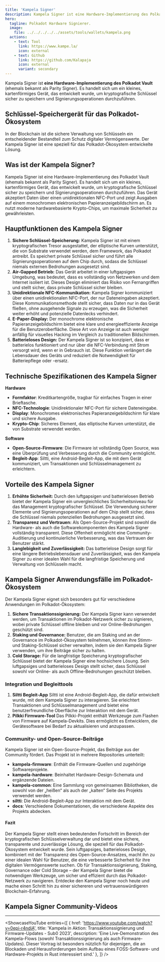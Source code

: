 ```yaml
---
title: 'Kampela Signer'
description: Kampela Signer ist eine Hardware-Implementierung des Polkadot Vault. Es handelt sich um ein kleines, kartenförmiges Gerät, das entwickelt wurde, um kryptografische Schlüssel sicher zu speichern und Signierungsoperationen durchzuführen.
hero:
  tagline: Polkadot Hardware Signierer.
  image: 
    file: ../../../../../assets/tools/wallets/kampela.png
  actions:
    - text: Tool
      link: https://www.kampe.la/
      icon: external
    - text: Github
      link: https://github.com/Kalapaja
      icon: external
      variant: secondary
---
```



Kampela Signer ist **eine Hardware-Implementierung des Polkadot Vault** (ehemals bekannt als Parity Signer). Es handelt sich um ein kleines, kartenförmiges Gerät, das entwickelt wurde, um kryptografische Schlüssel sicher zu speichern und Signierungsoperationen durchzuführen.

## Schlüssel-Speichergerät für das Polkadot-Ökosystem
In der Blockchain ist die sichere Verwaltung von Schlüsseln ein entscheidender Bestandteil zum Schutz digitaler Vermögenswerte. Der Kampela Signer ist eine speziell für das Polkadot-Ökosystem entwickelte Lösung.

## Was ist der Kampela Signer?
Kampela Signer ist eine Hardware-Implementierung des Polkadot Vault (ehemals bekannt als Parity Signer). Es handelt sich um ein kleines, kartenförmiges Gerät, das entwickelt wurde, um kryptografische Schlüssel sicher zu speichern und Signierungsoperationen durchzuführen. Das Gerät akzeptiert Daten über einen unidirektionalen NFC-Port und zeigt Ausgaben auf einem monochromen elektronischen Papieranzeigebildschirm an. Es nutzt moderne hardwarebasierte Krypto-Chips, um maximale Sicherheit zu gewährleisten.

## Hauptfunktionen des Kampela Signer
1. **Sichere Schlüssel-Speicherung:** Kampela Signer ist mit einem kryptografischen Tresor ausgestattet, der elliptische Kurven unterstützt, die von Substrate verwendet werden, dem Framework, das Polkadot antreibt. Es speichert private Schlüssel sicher und führt alle Signierungsoperationen auf dem Chip durch, sodass die Schlüssel niemals externen Bedrohungen ausgesetzt sind.
2. **Air-Gapped Betrieb:** Das Gerät arbeitet in einer luftgapsigen Umgebung, was bedeutet, dass es vollständig von Netzwerken und dem Internet isoliert ist. Dieses Design eliminiert das Risiko von Fernangriffen und stellt sicher, dass private Schlüssel sicher bleiben.
3. **Unidirektionale NFC-Kommunikation:** Kampela Signer kommuniziert über einen unidirektionalen NFC-Port, der nur Dateneingaben akzeptiert. Diese Kommunikationsmethode stellt sicher, dass Daten nur in das Gerät fließen, ohne ausgehende Signale zu erzeugen, was die Sicherheit weiter erhöht und potenzielle Datenlecks verhindert.
4. **E-Paper-Display:** Der monochrome elektronische Papieranzeigebildschirm bietet eine klare und energieeffiziente Anzeige für die Benutzeroberfläche. Diese Art von Anzeige ist auch weniger anfällig für visuelles Hacking im Vergleich zu traditionellen Bildschirmen.
5. **Batterieloses Design:** Der Kampela Signer ist so konzipiert, dass er batterielos funktioniert und nur über die NFC-Verbindung mit Strom versorgt wird, wenn er in Gebrauch ist. Diese Funktion verlängert die Lebensdauer des Geräts und reduziert die Notwendigkeit für Batteriepflege oder -ersatz.

## Technische Spezifikationen des Kampela Signer
**Hardware**
- **Formfaktor**: Kreditkartengröße, tragbar für einfaches Tragen in einer Brieftasche.
- **NFC-Technologie**: Unidirektionaler NFC-Port für sichere Dateneingabe.
- **Display**: Monochromes elektronisches Papieranzeigebildschirm für klare und sichere Ausgabe.
- **Krypto-Chip**: Sicheres Element, das elliptische Kurven unterstützt, die von Substrate verwendet werden.

**Software**
- **Open-Source-Firmware**: Die Firmware ist vollständig Open Source, was eine Überprüfung und Verbesserung durch die Community ermöglicht.
- **Begleit-App**: Siltti, eine Android-Begleit-App, die mit dem Gerät kommuniziert, um Transaktionen und Schlüsselmanagement zu erleichtern.

## Vorteile des Kampela Signer
1. **Erhöhte Sicherheit:** Durch den luftgapsigen und batterielosen Betrieb bietet der Kampela Signer ein unvergleichliches Sicherheitsniveau für das Management kryptografischer Schlüssel. Die Verwendung sicherer Elemente und Signierungsoperationen auf dem Chip stellt sicher, dass die Schlüssel niemals potenziellen Bedrohungen ausgesetzt sind.
2. **Transparenz und Vertrauen:** Als Open-Source-Projekt sind sowohl die Hardware- als auch die Softwarekomponenten des Kampela Signer vollständig transparent. Diese Offenheit ermöglicht eine Community-Auditierung und kontinuierliche Verbesserung, was das Vertrauen der Benutzer stärkt.
3. **Langlebigkeit und Zuverlässigkeit:** Das batterielose Design sorgt für eine längere Betriebslebensdauer und Zuverlässigkeit, was den Kampela Signer zu einer idealen Wahl für die langfristige Speicherung und Verwaltung von Schlüsseln macht.

## Kampela Signer Anwendungsfälle im Polkadot-Ökosystem
Der Kampela Signer eignet sich besonders gut für verschiedene Anwendungen im Polkadot-Ökosystem:
1. **Sichere Transaktionssignierung:** Der Kampela Signer kann verwendet werden, um Transaktionen im Polkadot-Netzwerk sicher zu signieren, wobei private Schlüssel offline bleiben und vor Online-Bedrohungen geschützt sind.
2. **Staking und Governance:** Benutzer, die am Staking und an der Governance im Polkadot-Ökosystem teilnehmen, können ihre Stimm- und Staking-Schlüssel sicher verwalten, indem sie den Kampela Signer verwenden, um ihre Beiträge sicher zu halten.
3. **Cold Storage:** Für die langfristige Speicherung kryptografischer Schlüssel bietet der Kampela Signer eine hochsichere Lösung. Sein luftgapsiges und batterieloses Design stellt sicher, dass Schlüssel sowohl vor Online- als auch Offline-Bedrohungen geschützt bleiben.

### Integration und Begleittools
1. **Siltti Begleit-App**
Siltti ist eine Android-Begleit-App, die dafür entwickelt wurde, mit dem Kampela Signer zu interagieren. Sie erleichtert Transaktionen und Schlüsselmanagement und bietet eine benutzerfreundliche Oberfläche zur Interaktion mit dem Gerät.
2. **Pilkki Firmware-Tool**
Das Pilkki-Projekt enthält Werkzeuge zum Flashen von Firmware auf Kampela-Devkits. Dies ermöglicht es Entwicklern, die Gerätesoftware bei Bedarf zu aktualisieren und anzupassen.

### Community- und Open-Source-Beiträge
Kampela Signer ist ein Open-Source-Projekt, das Beiträge aus der Community fördert. Das Projekt ist in mehrere Repositories unterteilt:
- **kampela-firmware**: Enthält die Firmware-Quellen und zugehörige Softwareprojekte.
- **kampela-hardware**: Beinhaltet Hardware-Design-Schemata und ergänzende Dateien.
- **kampela-common**: Eine Sammlung von gemeinsamen Bibliotheken, die sowohl von der „heißen“ als auch der „kalten“ Seite des Projekts verwendet werden.
- **siltti**: Die Android-Begleit-App zur Interaktion mit dem Gerät.
- **docs**: Verschiedene Dokumentationen, die verschiedene Aspekte des Projekts abdecken.

#### Fazit
Der Kampela Signer stellt einen bedeutenden Fortschritt im Bereich der kryptografischen Schlüsselverwaltung dar und bietet eine sichere, transparente und zuverlässige Lösung, die speziell für das Polkadot-Ökosystem entwickelt wurde. Sein luftgapsiges, batterieloses Design, kombiniert mit der Transparenz des Open-Source-Ansatzes, macht ihn zu einer idealen Wahl für Benutzer, die eine verbesserte Sicherheit für ihre digitalen Vermögenswerte suchen. Ob für Transaktionssignierung, Staking, Governance oder Cold Storage – der Kampela Signer bietet die notwendigen Werkzeuge, um sicher und effizient durch das Polkadot-Netzwerk zu navigieren. Entdecke den Kampela Signer noch heute und mache einen Schritt hin zu einer sichereren und vertrauenswürdigeren Blockchain-Erfahrung.

## Kampela Signer Community-Videos
------------
<ShowcaseYouTube
  entries={[
    {
      href: 'https://www.youtube.com/watch?v=0epi-r4ndjA',
      title: 'Kampela in Aktion: Transaktionssignierung und Firmware-Updates - Sub0 2023',
      description: 'Eine Live-Demonstration des Kampela-Flows (sowohl Transaktionssignierung als auch Firmware-Updates). Dieser Vortrag ist besonders nützlich für diejenigen, die an Blockaden und Herausforderungen beim Aufbau eines FOSS-Software- und Hardware-Projekts in Rust interessiert sind.'
          },
  ]} />
